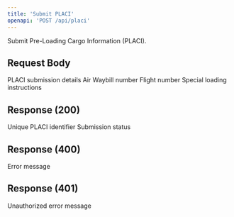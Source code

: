 ```yaml
---
title: 'Submit PLACI'
openapi: 'POST /api/placi'
---
```


Submit Pre-Loading Cargo Information (PLACI).

## Request Body

<ParamField body="placiData" type="object" required>
  PLACI submission details

  <Expandable title="PLACI Data Properties">
    <ParamField body="awbNumber" type="string" required>
      Air Waybill number
    </ParamField>
    <ParamField body="flightNumber" type="string" required>
      Flight number
    </ParamField>
    <ParamField body="loadingInstructions" type="string">
      Special loading instructions
    </ParamField>
  </Expandable>
</ParamField>

## Response (200)

<ParamField status="200" type="object">
  <ParamField name="placiId" type="string">
    Unique PLACI identifier
  </ParamField>
  <ParamField name="status" type="string">
    Submission status
  </ParamField>
</ParamField>

## Response (400)

<ParamField status="400" type="object">
  <ParamField name="error" type="string">
    Error message
  </ParamField>
</ParamField>

## Response (401)

<ParamField status="401" type="object">
  <ParamField name="error" type="string">
    Unauthorized error message
  </ParamField>
</ParamField>
